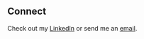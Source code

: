 ## Connect

Check out my [LinkedIn](https://www.linkedin.com/in/abigail-draper-074a44203/) or send me an [email](drapera@msoe.edu).